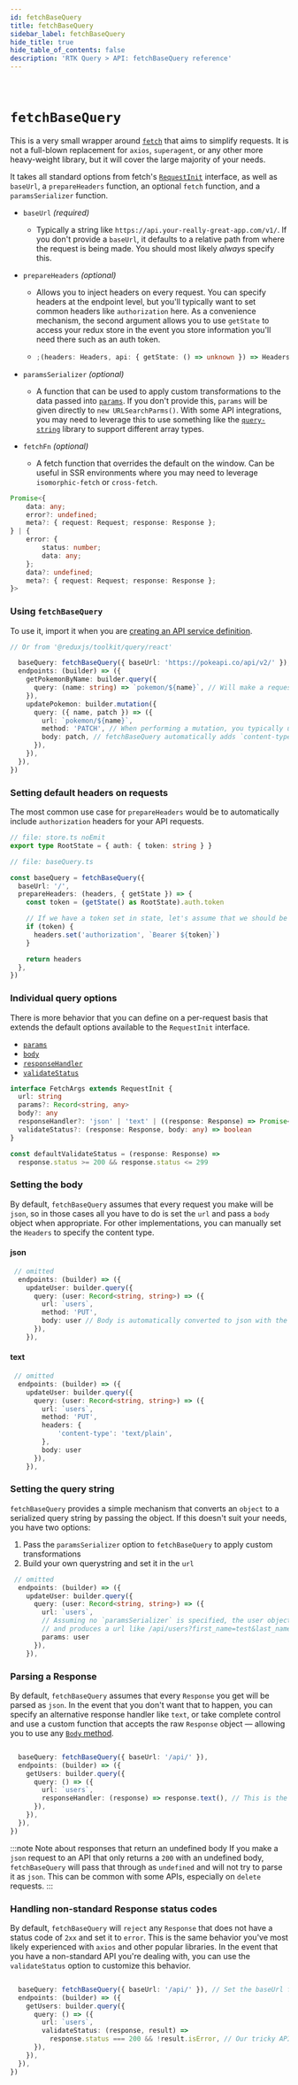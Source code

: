 ```yaml
---
id: fetchBaseQuery
title: fetchBaseQuery
sidebar_label: fetchBaseQuery
hide_title: true
hide_table_of_contents: false
description: 'RTK Query > API: fetchBaseQuery reference'
---
```


&nbsp;

# `fetchBaseQuery`

This is a very small wrapper around [`fetch`](https://developer.mozilla.org/en-US/docs/Web/API/Fetch_API) that aims to simplify requests. It is not a full-blown replacement for `axios`, `superagent`, or any other more heavy-weight library, but it will cover the large majority of your needs.

It takes all standard options from fetch's [`RequestInit`](https://developer.mozilla.org/en-US/docs/Web/API/WindowOrWorkerGlobalScope/fetch) interface, as well as `baseUrl`, a `prepareHeaders` function, an optional `fetch` function, and a `paramsSerializer` function.

- `baseUrl` _(required)_
  - Typically a string like `https://api.your-really-great-app.com/v1/`. If you don't provide a `baseUrl`, it defaults to a relative path from where the request is being made. You should most likely _always_ specify this.
- `prepareHeaders` _(optional)_

  - Allows you to inject headers on every request. You can specify headers at the endpoint level, but you'll typically want to set common headers like `authorization` here. As a convenience mechanism, the second argument allows you to use `getState` to access your redux store in the event you store information you'll need there such as an auth token.

  - ```ts title="prepareHeaders signature" no-transpile
    ;(headers: Headers, api: { getState: () => unknown }) => Headers
    ```

- `paramsSerializer` _(optional)_
  - A function that can be used to apply custom transformations to the data passed into [`params`](#setting-the-query-string). If you don't provide this, `params` will be given directly to `new URLSearchParms()`. With some API integrations, you may need to leverage this to use something like the [`query-string`](https://github.com/sindresorhus/query-string) library to support different array types.
- `fetchFn` _(optional)_
  - A fetch function that overrides the default on the window. Can be useful in SSR environments where you may need to leverage `isomorphic-fetch` or `cross-fetch`.

```ts title="Return types of fetchBaseQuery" no-transpile
Promise<{
    data: any;
    error?: undefined;
    meta?: { request: Request; response: Response };
} | {
    error: {
        status: number;
        data: any;
    };
    data?: undefined;
    meta?: { request: Request; response: Response };
}>
```

### Using `fetchBaseQuery`

To use it, import it when you are [creating an API service definition](../../tutorials/rtk-query#create-an-api-service).

```ts title="src/services/pokemon.ts"
// Or from '@reduxjs/toolkit/query/react'

  baseQuery: fetchBaseQuery({ baseUrl: 'https://pokeapi.co/api/v2/' }), // Set the baseUrl for every endpoint below
  endpoints: (builder) => ({
    getPokemonByName: builder.query({
      query: (name: string) => `pokemon/${name}`, // Will make a request like https://pokeapi.co/api/v2/bulbasaur
    }),
    updatePokemon: builder.mutation({
      query: ({ name, patch }) => ({
        url: `pokemon/${name}`,
        method: 'PATCH', // When performing a mutation, you typically use a method of PATCH/PUT/POST/DELETE for REST endpoints
        body: patch, // fetchBaseQuery automatically adds `content-type: application/json` to the Headers and calls `JSON.stringify(patch)`
      }),
    }),
  }),
})
```

### Setting default headers on requests

The most common use case for `prepareHeaders` would be to automatically include `authorization` headers for your API requests.

```ts title="Setting a token from a redux store value
// file: store.ts noEmit
export type RootState = { auth: { token: string } }

// file: baseQuery.ts

const baseQuery = fetchBaseQuery({
  baseUrl: '/',
  prepareHeaders: (headers, { getState }) => {
    const token = (getState() as RootState).auth.token

    // If we have a token set in state, let's assume that we should be passing it.
    if (token) {
      headers.set('authorization', `Bearer ${token}`)
    }

    return headers
  },
})
```

### Individual query options

There is more behavior that you can define on a per-request basis that extends the default options available to the `RequestInit` interface.

- [`params`](#setting-the-query-string)
- [`body`](#setting-the-body)
- [`responseHandler`](#parsing-a-Response)
- [`validateStatus`](#handling-non-standard-response-status-codes)

```ts title="endpoint request options"
interface FetchArgs extends RequestInit {
  url: string
  params?: Record<string, any>
  body?: any
  responseHandler?: 'json' | 'text' | ((response: Response) => Promise<any>)
  validateStatus?: (response: Response, body: any) => boolean
}

const defaultValidateStatus = (response: Response) =>
  response.status >= 200 && response.status <= 299
```

### Setting the body

By default, `fetchBaseQuery` assumes that every request you make will be `json`, so in those cases all you have to do is set the `url` and pass a `body` object when appropriate. For other implementations, you can manually set the `Headers` to specify the content type.

#### json

```ts no-transpile
 // omitted
  endpoints: (builder) => ({
    updateUser: builder.query({
      query: (user: Record<string, string>) => ({
        url: `users`,
        method: 'PUT',
        body: user // Body is automatically converted to json with the correct headers
      }),
    }),
```

#### text

```ts no-transpile
 // omitted
  endpoints: (builder) => ({
    updateUser: builder.query({
      query: (user: Record<string, string>) => ({
        url: `users`,
        method: 'PUT',
        headers: {
            'content-type': 'text/plain',
        },
        body: user
      }),
    }),
```

### Setting the query string

`fetchBaseQuery` provides a simple mechanism that converts an `object` to a serialized query string by passing the object. If this doesn't suit your needs, you have two options:

1. Pass the `paramsSerializer` option to `fetchBaseQuery` to apply custom transformations
2. Build your own querystring and set it in the `url`

```ts no-transpile
 // omitted
  endpoints: (builder) => ({
    updateUser: builder.query({
      query: (user: Record<string, string>) => ({
        url: `users`,
        // Assuming no `paramsSerializer` is specified, the user object is automatically converted
        // and produces a url like /api/users?first_name=test&last_name=example
        params: user
      }),
    }),
```

### Parsing a Response

By default, `fetchBaseQuery` assumes that every `Response` you get will be parsed as `json`. In the event that you don't want that to happen, you can specify an alternative response handler like `text`, or take complete control and use a custom function that accepts the raw `Response` object &mdash; allowing you to use any [`Body` method](https://developer.mozilla.org/en-US/docs/Web/API/Body).

```ts title="Parse a Response as text"

  baseQuery: fetchBaseQuery({ baseUrl: '/api/' }),
  endpoints: (builder) => ({
    getUsers: builder.query({
      query: () => ({
        url: `users`,
        responseHandler: (response) => response.text(), // This is the same as passing 'text'
      }),
    }),
  }),
})
```

:::note Note about responses that return an undefined body
If you make a `json` request to an API that only returns a `200` with an undefined body, `fetchBaseQuery` will pass that through as `undefined` and will not try to parse it as `json`. This can be common with some APIs, especially on `delete` requests.
:::

### Handling non-standard Response status codes

By default, `fetchBaseQuery` will `reject` any `Response` that does not have a status code of `2xx` and set it to `error`. This is the same behavior you've most likely experienced with `axios` and other popular libraries. In the event that you have a non-standard API you're dealing with, you can use the `validateStatus` option to customize this behavior.

```ts title="Using a custom validateStatus"

  baseQuery: fetchBaseQuery({ baseUrl: '/api/' }), // Set the baseUrl for every endpoint below
  endpoints: (builder) => ({
    getUsers: builder.query({
      query: () => ({
        url: `users`,
        validateStatus: (response, result) =>
          response.status === 200 && !result.isError, // Our tricky API always returns a 200, but sets an `isError` property when there is an error.
      }),
    }),
  }),
})
```
